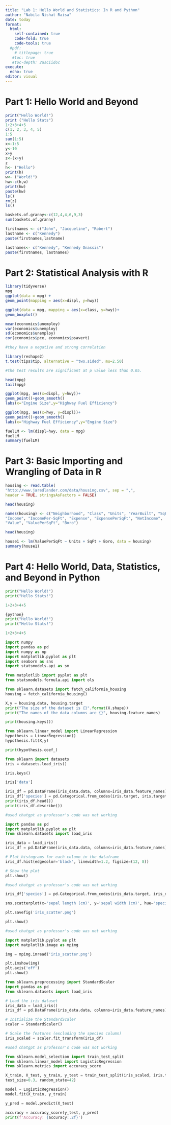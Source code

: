 ---
title: "Lab 1: Hello World and Statistics: In R and Python"
author: "Nabila Nishat Raisa"
date: today
format:
  html:
    self-contained: true
    code-fold: true
    code-tools: true
  #pdf:
    # titlepage: true
   #toc: true
   #toc-depth: 2asciidoc
execute: 
  echo: true
editor: visual
---

# Part 1: Hello World and Beyond

```{r}
print("Hello World!")
print ("Hello Stats")
1+2+3+4+5
c(1, 2, 3, 4, 5)
1:5
sum(1:5)
x<-1:5
y<-10
x+y
z<-(x+y)
z
h<- ("Hello")
print(h)
w<- ("World!")
hw<-c(h,w)
print(hw)
paste(hw)
ls()
rm(z)
ls()
```

```{r}
baskets.of.granny<-c(12,4,4,6,9,3)
sum(baskets.of.granny)
```

```{r}
firstnames <- c("John", "Jacqueline", "Robert")
lastname <- c("Kennedy")
paste(firstnames,lastname)

lastnames<- c("Kennedy", "Kennedy Onassis")
paste(firstnames, lastnames)
```

# Part 2: Statistical Analysis with R

```{r}
library(tidyverse)
mpg
ggplot(data = mpg) +
geom_point(mapping = aes(x=displ, y=hwy))
```

```{r}
ggplot(data = mpg, mapping = aes(x=class, y=hwy))+
geom_boxplot()
```

```{r}
mean(economics$unemploy)
var(economics$unemploy)
sd(economics$unemploy)
cor(economics$pce, economics$psavert)

#they have a negative and strong correlation
```

```{r}
library(reshape2)
t.test(tips$tip, alternative = "two.sided", mu=2.50)

#the test results are significant at p value less than 0.05.

```

```{r}
head(mpg) 
tail(mpg)
```

```{r}
ggplot(mpg, aes(x=displ, y=hwy))+
geom_point()+geom_smooth()
labs(x="Engine Size",y="Highway Fuel Efficiency")
```

```{r}
ggplot(mpg, aes(x=hwy, y=displ))+
geom_point()+geom_smooth()
labs(x="Highway Fuel Efficiency",y="Engine Size")
```

```{r}
fuelLM <- lm(displ~hwy, data = mpg)
fuelLM
summary(fuelLM)
```

# Part 3: Basic Importing and Wrangling of Data in R

```{r}
housing <- read.table(
"http://www.jaredlander.com/data/housing.csv", sep = ",",
header = TRUE, stringsAsFactors = FALSE)
```

```{r}
head(housing)
```

```{r}
names(housing) <- c("Neighborhood", "Class", "Units", "YearBuilt", "SqFt",
"Income", "IncomePer-SqFt", "Expense", "ExpensePerSqFt", "NetIncome",
"Value", "ValuePerSqFt", "Boro")

head(housing)

```

```{r}
house1 <- lm(ValuePerSqFt ~ Units + SqFt + Boro, data = housing)
summary(house1)
```

# Part 4: Hello World, Data, Statistics, and Beyond in Python

```{python}

print("Hello World!")
print("Hello Stats!")

1+2+3+4+5
```

```{python}
{python}
print("Hello World!")
print("Hello Stats!")

1+2+3+4+5
```

```{python}
import numpy
import pandas as pd
import numpy as np
import matplotlib.pyplot as plt
import seaborn as sns
import statsmodels.api as sm
```

```{python}
from matplotlib import pyplot as plt
from statsmodels.formula.api import ols
```

```{python}
from sklearn.datasets import fetch_california_housing
housing = fetch_california_housing()

```

```{python}
X,y = housing.data, housing.target
print("The size of the dataset is {}".format(X.shape))
print("The names of the data columns are {}", housing.feature_names)

```

```{python}
print(housing.keys())

```

```{python}
from sklearn.linear_model import LinearRegression
hypothesis = LinearRegression()
hypothesis.fit(X,y)

```

```{python}
print(hypothesis.coef_)

```

```{python}
from sklearn import datasets
iris = datasets.load_iris()
```

```{python}
iris.keys()

```

```{python}
iris['data']
```

```{python}
iris_df = pd.DataFrame(iris_data.data, columns=iris_data.feature_names)
iris_df['species'] = pd.Categorical.from_codes(iris.target, iris.target_names)
print(iris_df.head())
print(iris_df.describe())

#used chatgpt as professor's code was not working

```

```{python}
import pandas as pd
import matplotlib.pyplot as plt
from sklearn.datasets import load_iris

iris_data = load_iris()
iris_df = pd.DataFrame(iris_data.data, columns=iris_data.feature_names)

# Plot histograms for each column in the dataframe
iris_df.hist(edgecolor='black', linewidth=1.2, figsize=(12, 8))

# Show the plot
plt.show()

#used chatgpt as professor's code was not working
```

```{python}
iris_df['species'] = pd.Categorical.from_codes(iris_data.target, iris_data.target_names)

sns.scatterplot(x='sepal length (cm)', y='sepal width (cm)', hue='species', data=iris_df)

plt.savefig('iris_scatter.png')

plt.show()

#used chatgpt as professor's code was not working

```

```{python}
import matplotlib.pyplot as plt
import matplotlib.image as mpimg

img = mpimg.imread('iris_scatter.png')

plt.imshow(img)
plt.axis('off')  
plt.show()
```

```{python}
from sklearn.preprocessing import StandardScaler
import pandas as pd
from sklearn.datasets import load_iris

# Load the iris dataset
iris_data = load_iris()
iris_df = pd.DataFrame(iris_data.data, columns=iris_data.feature_names)

# Initialize the StandardScaler
scaler = StandardScaler()

# Scale the features (excluding the species column)
iris_scaled = scaler.fit_transform(iris_df)

#used chatgpt as professor's code was not working

```

```{python}
from sklearn.model_selection import train_test_split
from sklearn.linear_model import LogisticRegression
from sklearn.metrics import accuracy_score

```

```{python}
X_train, X_test, y_train, y_test = train_test_split(iris_scaled, iris.target,
test_size=0.3, random_state=42)

```

```{python}
model = LogisticRegression()
model.fit(X_train, y_train)
```

```{python}
y_pred = model.predict(X_test)

```

```{python}
accuracy = accuracy_score(y_test, y_pred) 
print(f'Accuracy: {accuracy:.2f}')
```
